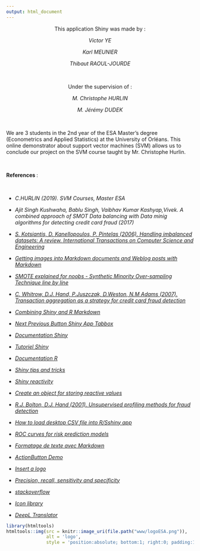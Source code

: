 ```yaml
---
output: html_document
---
```

<p></p>

<center>
<p></p>
This application Shiny was made by :
<p></p>
<i>Victor YE</i>
<p></p>
<i>Karl MEUNIER</i>
<p></p>
<i>Thibaut RAOUL-JOURDE</i>
<p></p>


&nbsp;


Under the supervision of :
<p></p>
<i>M. Christophe HURLIN</i>
<p></p>
<i>M. Jérémy DUDEK</i>
<p></p>


&nbsp;

</center> 
We are 3 students in the 2nd year of the ESA Master's degree (Econometrics and Applied Statistics) at the University of Orléans. 
This online demonstrator about support vector machines (SVM) allows us to conclude our project on the SVM course taught by Mr. Christophe Hurlin.


&nbsp;

<strong>References </strong>:


&nbsp; 


* *C.HURLIN (2019). SVM Courses, Master ESA *

* *Ajit Singh Kushwaha, Bablu Singh, Vaibhav Kumar Kashyap,Vivek. A combined approach of SMOT Data balancing with Data minig algorithms for detecting credit card fraud (2017)*

* [*S. Kotsiantis, D. Kanellopoulos, P. Pintelas (2006). Handling imbalanced datasets: A review. International Transactions on Computer Science and Engineering*](http://citeseerx.ist.psu.edu/viewdoc/download?doi=10.1.1.96.9248&rep=rep1&type=pdf)

* [*Getting images into Markdown documents and Weblog posts with Markdown*](https://medium.com/markdown-monster-blog/getting-images-into-markdown-documents-and-weblog-posts-with-markdown-monster-9ec6f353d8ec)

* [*SMOTE explained for noobs - Synthetic Minority Over-sampling Technique line by line*](http://rikunert.com/SMOTE_explained?fbclid=IwAR0ZFFZXBidyL-xRJCXl1SD-_QPTqIxEO8FIUkVnfAe9fiaSo-XSHQLBdgw)

* [*C. Whitrow, D.J. Hand, P.Juszczak, D.Weston, N.M Adams (2007). Transaction aggregation as a strategy for credit card fraud detection*](https://link.springer.com/content/pdf/10.1007%2Fs10618-008-0116-z.pdf?fbclid=IwAR3quwGdNoBcyk_F9V8DrNT5qxX3Er627fqSUpiNPDiOX1fF43-ViGsF7AM)

* [*Combining Shiny and R Markdown*](https://beta.rstudioconnect.com/content/2671/Combining-Shiny-R-Markdown.html)

* [*Next Previous Button Shiny App Tabbox*](http://enhancedatascience.com/2017/02/15/next-previous-button-shiny-app-tabbox/)

* [*Documentation Shiny*](https://shiny.rstudio.com/reference/shiny/)

* [*Tutoriel Shiny*](https://shiny.rstudio.com/tutorial/)

* [*Documentation R*](https://www.rdocumentation.org/)

* [*Shiny tips and tricks*](https://deanattali.com/blog/advanced-shiny-tips/)

* [*Shiny reactivity*](https://shiny.rstudio.com/articles/reactivity-overview.html)

* [*Create an object for storing reactive values*](https://shiny.rstudio.com/reference/shiny/0.11/reactiveValues.html)

* [*R.J. Bolton, D.J. Hand (2001). Unsupervised profiling methods for fraud detection*](http://projetoaprendizagemgrupo4.pbworks.com/f/03.03%20-%20Unsupervised%20Profiling%20Methods%20Fraud%20Detection.pdf)

* [*How to load desktop CSV file into R/Sshiny app*](https://bl.ocks.org/psychemedia/9737637)

* [*ROC curves for risk prediction models*](https://www.rdocumentation.org/packages/ModelGood/versions/1.0.9/topics/plot.Roc)

* [*Formatage de texte avec Markdown*](https://support.zendesk.com/hc/fr/articles/203691016-Formatage-de-texteavec-
Markdown)

* [*ActionButton Demo*](https://shiny.rstudio.com/gallery/actionbutton-demo.html)

* [*Insert a logo*](https://stackoverflow.com/questions/43009788/insert-a-logo-in-upper-right-corner-of-r-markdown-html-document/43010632)

* [*Precision, recall, sensitivity and specificity*](https://uberpython.wordpress.com/2012/01/01/precision-recall-sensitivity-and-specificity/?fbclid=IwAR1IVi3TwWRk9_Ga6PEiMU6G14ddBwPkTjhcjpbkYpvdphJUnbVnqGBVAb4)

* [*stackoverflow*](https://stackoverflow.com/search?q=r+shiny)

* [*Icon library*](https://fontawesome.com/)

* [*DeepL Translator*](https://www.deepl.com/)






```r
library(htmltools)
htmltools::img(src = knitr::image_uri(file.path("www/logoESA.png")), 
               alt = 'logo', 
               style = 'position:absolute; bottom:1; right:0; padding:10px;width:2cm')
```


